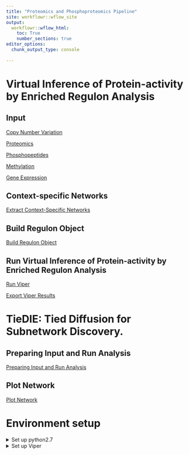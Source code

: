 ```yaml
---
title: "Proteomics and Phosphoproteomics Pipeline"
site: workflowr::wflow_site
output:
  workflowr::wflow_html:
    toc: True
    number_sections: true
editor_options:
  chunk_output_type: console
  
---
```


# Virtual Inference of Protein-activity by Enriched Regulon Analysis

## Input

[Copy Number Variation](viper_1.html)

[Proteomics](viper_2.html)

[Phosphopeptides](viper_3.html)

[Methylation](viper_4.html)

[Gene Expression](viper_5.html)

## Context-specific Networks
[Extract Context-Specific Networks](viper_6.html)

## Build Regulon Object
[Build Regulon Object](viper_7.html)


## Run Virtual Inference of Protein-activity by Enriched Regulon Analysis
[Run Viper](viper_8.html)

[Export Viper Results](viper_9.html)

# TieDIE: Tied Diffusion for Subnetwork Discovery.

## Preparing Input and Run Analysis

[Preparing Input and Run Analysis](TieDIE_1.html)

## Plot Network
[Plot Network](TieDIE_2.html)

# Environment setup
<details>
  <summary>Set up python2.7</summary>

To set up python2.7 on MacOs

* Follow https://stackoverflow.com/questions/67380286/anaconda-channel-for-installing-python-2-7  
  
* Install additional packages with [Env/py27.yml](https://github.com/zhenzuo2/Proteomics-and-Phosphoproteomics-Pipeline/blob/main/Env/py27.yml)  

Then run 

```
conda create -n py27 --f py27.yml
```

To active it  

```
source /opt/homebrew/Caskroom/mambaforge/base/etc/profile.d/conda.sh;  
conda activate py27;  
```

</details>

<details>
  <summary>Set up Viper</summary>
  
* Follow https://www.bioconductor.org/packages/release/bioc/html/viper.html

```
if (!require("BiocManager", quietly = TRUE))
    install.packages("BiocManager")

BiocManager::install("viper")
```
</details>

